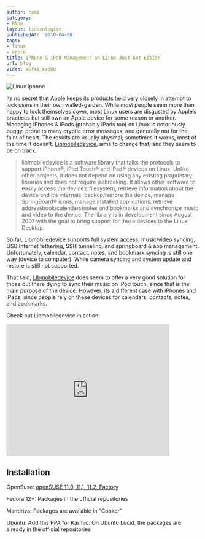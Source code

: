 ```yaml
---
author: rami
category:
- Blog
layout: linuxologist
publishedAt: '2010-04-08'
tags:
- linux
- apple
title: iPhone & iPod Management on Linux Just Got Easier
url: blog
video: WGf4i_kxqRU
---
```


![Linux iphone](/assets/images/content/blog/linux_iphone.jpg)

Its no secret that Apple keeps its products held very closely in attempt to lock users in their own walled-garden. While most people seem more than happy to lock themselves down, most Linux users are disgusted by Apple’s practices but still own an Apple device for some reason or another. Managing iPhones & iPods (probably iPads too) on Linux is notoriously buggy, prone to many cryptic error messages, and generally not for the faint of heart. The results are usually abysmal; sometimes it works, most of the time it doesn’t. [Libmobiledevice](https://web.archive.org/web/20130730154707/http://www.libimobiledevice.org/), aims to change that, and they seem to be on track.

> libimobiledevice is a software library that talks the protocols to support iPhone®, iPod Touch® and iPad® devices on Linux. Unlike other projects, it does not depend on using any existing proprietary libraries and does not require jailbreaking. It allows other software to easily access the device’s filesystem, retrieve information about the device and it’s internals, backup/restore the device, manage SpringBoard® icons, manage installed applications, retrieve addressbook/calendars/notes and bookmarks and synchronize music and video to the device. The library is in development since August 2007 with the goal to bring support for these devices to the Linux Desktop.

So far, [Libmobiledevice](http://www.libimobiledevice.org/) supports full system access, music/video syncing, USB Internet tethering, SSH tunneling, and springboard & app management. Unfortunately, calendar, contact, notes, and bookmark syncing is still one way (device to computer). While camera syncing and system update and restore is still not supported.

That said, [Libmobiledevice](http://www.libimobiledevice.org/) does seem to offer a very good solution for those out there dying to sync their music on iPod touch, since that is the main purpose of the device. However, its a different case with iPhones and iPads, since people rely on these devices for calendars, contacts, notes, and bookmarks.

Check out Libmobiledevice in action:

<iframe src="https://web.archive.org/web/20130730154707if_/http://www.youtube.com/embed/WGf4i_kxqRU?wmode=transparent" allowfullscreen="" width="425" height="344" frameborder="0"> </iframe>

## Installation

OpenSuse: [openSUSE 11.0, 11.1, 11.2, Factory](http://download.opensuse.org/repositories/home://FunkyM://iphone/)

Fedora 12+: Packages in the official repositories

Mandriva: Packages are available in “Cooker”

Ubuntu: Add this [PPA](https://launchpad.net/~pmcenery/+archive/ppa) for Karmic. On Ubuntu Lucid, the packages are already in the official repositories
